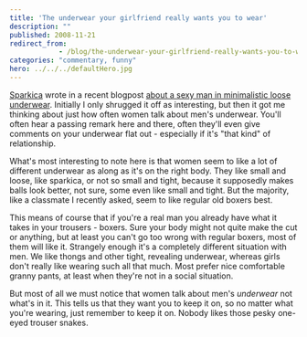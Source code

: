 ```yaml
---
title: 'The underwear your girlfriend really wants you to wear'
description: ""
published: 2008-11-21
redirect_from: 
            - /blog/the-underwear-your-girlfriend-really-wants-you-to-wear/swizec/39
categories: "commentary, funny"
hero: ../../../defaultHero.jpg
---
```


[Sparkica](http://blog.mozganostroj.com/) wrote in a recent blogpost [about a sexy man in minimalistic loose underwear](http://blog.mozganostroj.com/2008/11/20/komarka-stolkla-vampirja/). Initially I only shrugged it off as interesting, but then it got me thinking about just how often women talk about men's underwear. You'll often hear a passing remark here and there, often they'll even give comments on your underwear flat out - especially if it's "that kind" of relationship.

What's most interesting to note here is that women seem to like a lot of different underwear as along as it's on the right body. They like small and loose, like sparkica, or not so small and tight, because it supposedly makes balls look better, not sure, some even like small and tight. But the majority, like a classmate I recently asked, seem to like regular old boxers best.

This means of course that if you're a real man you already have what it takes in your trousers - boxers. Sure your body might not quite make the cut or anything, but at least you can't go too wrong with regular boxers, most of them will like it. Strangely enough it's a completely different situation with men. We like thongs and other tight, revealing underwear, whereas girls don't really like wearing such all that much. Most prefer nice comfortable granny pants, at least when they're not in a social situation.

But most of all we must notice that women talk about men's _underwear_ not what's in it. This tells us that they want you to keep it on, so no matter what you're wearing, just remember to keep it on. Nobody likes those pesky one-eyed trouser snakes.
